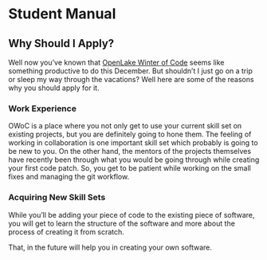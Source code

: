 <title>Student Manual</title>

# Student Manual

## Why Should I Apply?

Well now you’ve known that [OpenLake Winter of Code](https://owoc.vercel.app) seems like something productive to do this December. But shouldn’t I just go on a trip or sleep my way through the vacations? Well here are some of the reasons why you should apply for it.

### Work Experience

OWoC is a place where you not only get to use your current skill set on existing projects, but you are definitely going to hone them. The feeling of working in collaboration is one important skill set which probably is going to be new to you. On the other hand, the mentors of the projects themselves have recently been through what you would be going through while creating your first code patch. So, you get to be patient while working on the small fixes and managing the git workflow.

### Acquiring New Skill Sets

While you’ll be adding your piece of code to the existing piece of software, you will get to learn the structure of the software and more about the process of creating it from scratch.

That, in the future will help you in creating your own software.
